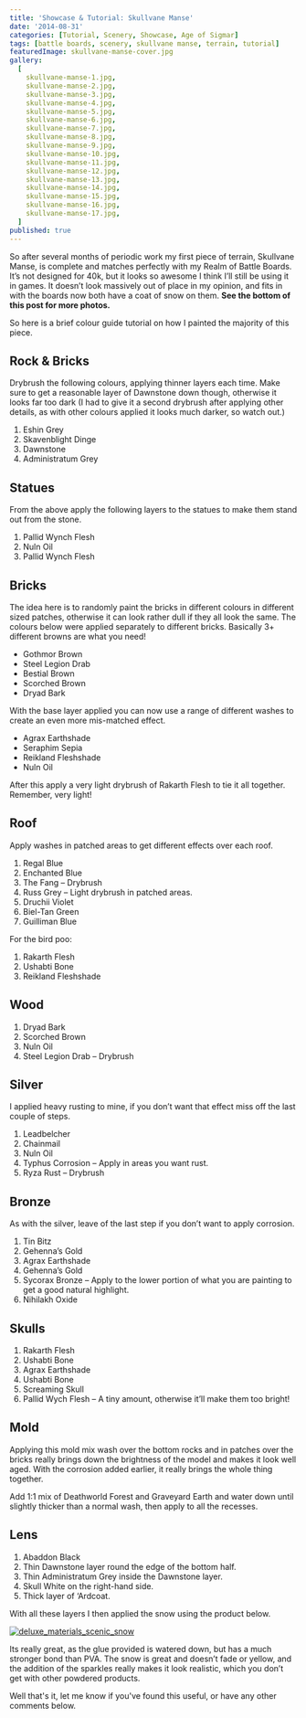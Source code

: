 ```yaml
---
title: 'Showcase & Tutorial: Skullvane Manse'
date: '2014-08-31'
categories: [Tutorial, Scenery, Showcase, Age of Sigmar]
tags: [battle boards, scenery, skullvane manse, terrain, tutorial]
featuredImage: skullvane-manse-cover.jpg
gallery:
  [
    skullvane-manse-1.jpg,
    skullvane-manse-2.jpg,
    skullvane-manse-3.jpg,
    skullvane-manse-4.jpg,
    skullvane-manse-5.jpg,
    skullvane-manse-6.jpg,
    skullvane-manse-7.jpg,
    skullvane-manse-8.jpg,
    skullvane-manse-9.jpg,
    skullvane-manse-10.jpg,
    skullvane-manse-11.jpg,
    skullvane-manse-12.jpg,
    skullvane-manse-13.jpg,
    skullvane-manse-14.jpg,
    skullvane-manse-15.jpg,
    skullvane-manse-16.jpg,
    skullvane-manse-17.jpg,
  ]
published: true
---
```


So after several months of periodic work my first piece of terrain, Skullvane Manse, is complete and matches perfectly
with my Realm of Battle Boards. It’s not designed for 40k, but it looks so awesome I think I’ll still be using it
in games. It doesn’t look massively out of place in my opinion, and fits in with the boards now both have a
coat of snow on them. **See the bottom of this post for more photos.**

So here is a brief colour guide tutorial on how I painted the majority of this piece.

## Rock & Bricks

Drybrush the following colours, applying thinner layers each time. Make sure to get a reasonable layer of Dawnstone
down though, otherwise it looks far too dark (I had to give it a second drybrush after applying other details,
as with other colours applied it looks much darker, so watch out.)

1.  Eshin Grey
2.  Skavenblight Dinge
3.  Dawnstone
4.  Administratum Grey

## Statues

From the above apply the following layers to the statues to make them stand out from the stone.

1.  Pallid Wynch Flesh
2.  Nuln Oil
3.  Pallid Wynch Flesh

## Bricks

The idea here is to randomly paint the bricks in different colours in different sized patches, otherwise it can
look rather dull if they all look the same. The colours below were applied separately to different bricks.
Basically 3+ different browns are what you need!

- Gothmor Brown
- Steel Legion Drab
- Bestial Brown
- Scorched Brown
- Dryad Bark

With the base layer applied you can now use a range of different washes to create an even more mis-matched effect.

- Agrax Earthshade
- Seraphim Sepia
- Reikland Fleshshade
- Nuln Oil

After this apply a very light drybrush of Rakarth Flesh to tie it all together. Remember, very light!

## Roof

Apply washes in patched areas to get different effects over each roof.

1.  Regal Blue
2.  Enchanted Blue
3.  The Fang – Drybrush
4.  Russ Grey – Light drybrush in patched areas.
5.  Druchii Violet
6.  Biel-Tan Green
7.  Guilliman Blue

For the bird poo:

1.  Rakarth Flesh
2.  Ushabti Bone
3.  Reikland Fleshshade

## Wood

1.  Dryad Bark
2.  Scorched Brown
3.  Nuln Oil
4.  Steel Legion Drab – Drybrush

## Silver

I applied heavy rusting to mine, if you don’t want that effect miss off the last couple of steps.

1.  Leadbelcher
2.  Chainmail
3.  Nuln Oil
4.  Typhus Corrosion – Apply in areas you want rust.
5.  Ryza Rust – Drybrush

## Bronze

As with the silver, leave of the last step if you don’t want to apply corrosion.

1.  Tin Bitz
2.  Gehenna’s Gold
3.  Agrax Earthshade
4.  Gehenna’s Gold
5.  Sycorax Bronze – Apply to the lower portion of what you are painting to get a good natural highlight.
6.  Nihilakh Oxide

## Skulls

1.  Rakarth Flesh
2.  Ushabti Bone
3.  Agrax Earthshade
4.  Ushabti Bone
5.  Screaming Skull
6.  Pallid Wych Flesh – A tiny amount, otherwise it’ll make them too bright!

## Mold

Applying this mold mix wash over the bottom rocks and in patches over the bricks really brings down the brightness
of the model and makes it look well aged. With the corrosion added earlier, it really brings the whole thing together.

Add 1:1 mix of Deathworld Forest and Graveyard Earth and water down until slightly thicker than a normal wash, then
apply to all the recesses.

## Lens

1.  Abaddon Black
2.  Thin Dawnstone layer round the edge of the bottom half.
3.  Thin Administratum Grey inside the Dawnstone layer.
4.  Skull White on the right-hand side.
5.  Thick layer of ‘Ardcoat.

With all these layers I then applied the snow using the product below.

[![deluxe_materials_scenic_snow](deluxe_materials_scenic_snow.jpg)](http://www.amazon.co.uk/dp/B00AMB7398/)

Its really great, as the glue provided is watered down, but has a much stronger bond than PVA. The snow is great and
doesn’t fade or yellow, and the addition of the sparkles really makes it look realistic, which you don’t get with
other powdered products.

Well that's it, let me know if you've found this useful, or have any other comments below.
